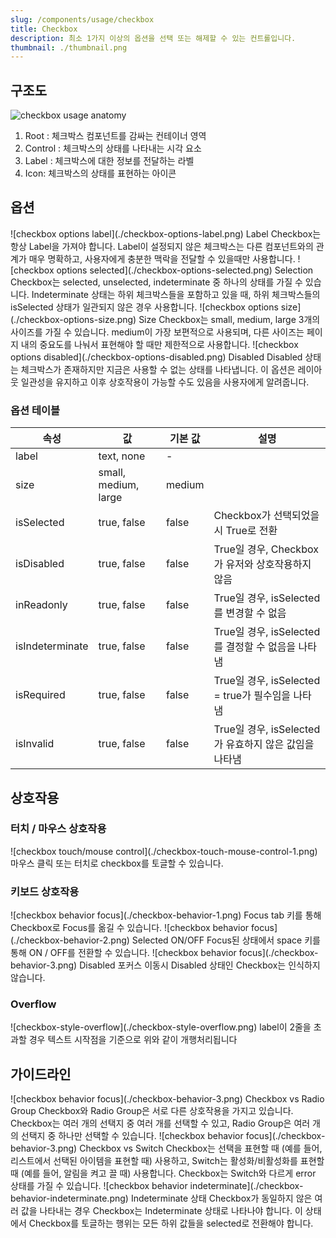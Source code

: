 ```yaml
---
slug: /components/usage/checkbox
title: Checkbox
description: 최소 1가지 이상의 옵션을 선택 또는 해제할 수 있는 컨트롤입니다.
thumbnail: ./thumbnail.png
---
```


## 구조도

![checkbox usage anatomy](./checkbox-usage-anatomy.png)

1. Root : 체크박스 컴포넌트를 감싸는 컨테이너 영역
2. Control : 체크박스의 상태를 나타내는 시각 요소
3. Label : 체크박스에 대한 정보를 전달하는 라벨
4. Icon: 체크박스의 상태를 표현하는 아이콘

## 옵션

<HalfCard>
  <HalfCardImageCell>![checkbox options label](./checkbox-options-label.png)</HalfCardImageCell>
  <HalfCardDescriptionCell>
    <HalfCardDescriptionTitle>Label</HalfCardDescriptionTitle>
    <HalfCardDescription>
      Checkbox는 항상 Label을 가져야 합니다. Label이 설정되지 않은 체크박스는 다른 컴포넌트와의
      관계가 매우 명확하고, 사용자에게 충분한 맥락을 전달할 수 있을때만 사용합니다.
    </HalfCardDescription>
  </HalfCardDescriptionCell>
</HalfCard>

<HalfCard>
  <HalfCardImageCell>
    ![checkbox options selected](./checkbox-options-selected.png)
  </HalfCardImageCell>
  <HalfCardDescriptionCell>
    <HalfCardDescriptionTitle>Selection</HalfCardDescriptionTitle>
    <HalfCardDescription>
      Checkbox는 selected, unselected, indeterminate 중 하나의 상태를 가질 수 있습니다.
      Indeterminate 상태는 하위 체크박스들을 포함하고 있을 때, 하위 체크박스들의 isSelected 상태가
      일관되지 않은 경우 사용합니다.
    </HalfCardDescription>
  </HalfCardDescriptionCell>
</HalfCard>

<HalfCard>
  <HalfCardImageCell>![checkbox options size](./checkbox-options-size.png)</HalfCardImageCell>
  <HalfCardDescriptionCell>
    <HalfCardDescriptionTitle>Size</HalfCardDescriptionTitle>
    <HalfCardDescription>
      Checkbox는 small, medium, large 3개의 사이즈를 가질 수 있습니다. medium이 가장 보편적으로
      사용되며, 다른 사이즈는 페이지 내의 중요도를 나눠서 표현해야 할 때만 제한적으로 사용합니다.
    </HalfCardDescription>
  </HalfCardDescriptionCell>
</HalfCard>

<HalfCard>
  <HalfCardImageCell>
    ![checkbox options disabled](./checkbox-options-disabled.png)
  </HalfCardImageCell>
  <HalfCardDescriptionCell>
    <HalfCardDescriptionTitle>Disabled</HalfCardDescriptionTitle>
    <HalfCardDescription>
      Disabled 상태는 체크박스가 존재하지만 지금은 사용할 수 없는 상태를 나타냅니다. 이 옵션은
      레이아웃 일관성을 유지하고 이후 상호작용이 가능할 수도 있음을 사용자에게 알려줍니다.
    </HalfCardDescription>
  </HalfCardDescriptionCell>
</HalfCard>

### 옵션 테이블

| 속성            | 값                   | 기본 값 | 설명                                                  |
| --------------- | -------------------- | ------- | ----------------------------------------------------- |
| label           | text, none           | -       |                                                       |
| size            | small, medium, large | medium  |                                                       |
| isSelected      | true, false          | false   | Checkbox가 선택되었을 시 True로 전환                  |
| isDisabled      | true, false          | false   | True일 경우, Checkbox가 유저와 상호작용하지 않음      |
| inReadonly      | true, false          | false   | True일 경우, isSelected를 변경할 수 없음              |
| isIndeterminate | true, false          | false   | True일 경우, isSelected를 결정할 수 없음을 나타냄     |
| isRequired      | true, false          | false   | True일 경우, isSelected = true가 필수임을 나타냄      |
| isInvalid       | true, false          | false   | True일 경우, isSelected가 유효하지 않은 값임을 나타냄 |

## 상호작용

### 터치 / 마우스 상호작용

<FullCard>
  <FullCardImageCell>
    ![checkbox touch/mouse control](./checkbox-touch-mouse-control-1.png)
  </FullCardImageCell>
  <FullCardDescription>마우스 클릭 또는 터치로 checkbox를 토글할 수 있습니다.</FullCardDescription>
</FullCard>

<br />

### 키보드 상호작용

<HalfCard>
  <HalfCardImageCell>![checkbox behavior focus](./checkbox-behavior-1.png)</HalfCardImageCell>
  <HalfCardDescriptionCell>
    <HalfCardDescriptionTitle>Focus</HalfCardDescriptionTitle>
    <HalfCardDescription>
      <Keyboard>tab</Keyboard> 키를 통해 Checkbox로 Focus를 옮길 수 있습니다.
    </HalfCardDescription>
  </HalfCardDescriptionCell>
</HalfCard>

<HalfCard>
  <HalfCardImageCell>![checkbox behavior focus](./checkbox-behavior-2.png)</HalfCardImageCell>
  <HalfCardDescriptionCell>
    <HalfCardDescriptionTitle>Selected ON/OFF</HalfCardDescriptionTitle>
    <HalfCardDescription>
      Focus된 상태에서 <Keyboard>space</Keyboard> 키를 통해 ON / OFF를 전환할 수 있습니다.
    </HalfCardDescription>
  </HalfCardDescriptionCell>
</HalfCard>

<HalfCard>
  <HalfCardImageCell>![checkbox behavior focus](./checkbox-behavior-3.png)</HalfCardImageCell>
  <HalfCardDescriptionCell>
    <HalfCardDescriptionTitle>Disabled</HalfCardDescriptionTitle>
    <HalfCardDescription>
      포커스 이동시 Disabled 상태인 Checkbox는 인식하지 않습니다.
    </HalfCardDescription>
  </HalfCardDescriptionCell>
</HalfCard>

### Overflow

<FullCard>
  <FullCardImageCell>![checkbox-style-overflow](./checkbox-style-overflow.png)</FullCardImageCell>
  <FullCardDescription>
    label이 2줄을 초과할 경우 텍스트 시작점을 기준으로 위와 같이 개행처리됩니다
  </FullCardDescription>
</FullCard>

## 가이드라인

<HalfCard>
  <HalfCardImageCell>![checkbox behavior focus](./checkbox-behavior-3.png)</HalfCardImageCell>
  <HalfCardDescriptionCell>
    <HalfCardDescriptionTitle>Checkbox vs Radio Group</HalfCardDescriptionTitle>
    <HalfCardDescription>
      Checkbox와 Radio Group은 서로 다른 상호작용을 가지고 있습니다. Checkbox는 여러 개의 선택지 중
      여러 개를 선택할 수 있고, Radio Group은 여러 개의 선택지 중 하나만 선택할 수 있습니다.
    </HalfCardDescription>
  </HalfCardDescriptionCell>
</HalfCard>

<HalfCard>
  <HalfCardImageCell>![checkbox behavior focus](./checkbox-behavior-3.png)</HalfCardImageCell>
  <HalfCardDescriptionCell>
    <HalfCardDescriptionTitle>Checkbox vs Switch</HalfCardDescriptionTitle>
    <HalfCardDescription>
      Checkbox는 선택을 표현할 때 (예를 들어, 리스트에서 선택된 아이템을 표현할 때) 사용하고,
      Switch는 활성화/비활성화를 표현할 때 (예를 들어, 알림을 켜고 끌 때) 사용합니다. Checkbox는
      Switch와 다르게 error 상태를 가질 수 있습니다.
    </HalfCardDescription>
  </HalfCardDescriptionCell>
</HalfCard>

<HalfCard>
  <HalfCardImageCell>
    ![checkbox behavior indeterminate](./checkbox-behavior-indeterminate.png)
  </HalfCardImageCell>
  <HalfCardDescriptionCell>
    <HalfCardDescriptionTitle>Indeterminate 상태</HalfCardDescriptionTitle>
    <HalfCardDescription>
      Checkbox가 동일하지 않은 여러 값을 나타내는 경우 Checkbox는 Indeterminate 상태로 나타나야
      합니다. 이 상태에서 Checkbox를 토글하는 행위는 모든 하위 값들을 selected로 전환해야 합니다.
    </HalfCardDescription>
  </HalfCardDescriptionCell>
</HalfCard>
